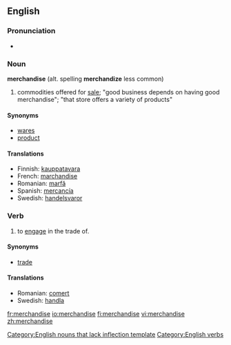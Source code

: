 ==English==

===Pronunciation===
*{{audio|en-us-merchandise.ogg|Audio (US)}}

===Noun===
'''merchandise'''
(alt. spelling '''merchandize''' less common)

# commodities offered for [[sale]]; "good business depends on having good merchandise"; "that store offers a variety of products"

====Synonyms====
*[[wares]]
*[[product]]

====Translations====
*Finnish: [[kauppatavara]]
*French: [[marchandise]]
*Romanian: [[marfă]] {{f}}
*Spanish: [[mercancía]] {{f}}
*Swedish: [[handelsvaror]]

===Verb===
{{en-verb|merchandis|ing}}

# to [[engage]] in the trade of.

====Synonyms====
*[[trade]]

====Translations====
*Romanian: [[comerţ]] {{n}}
*Swedish: [[handla]]

[[Category:English nouns that lack inflection template]]
[[Category:English verbs]]

[[fr:merchandise]]
[[io:merchandise]]
[[fi:merchandise]]
[[vi:merchandise]]
[[zh:merchandise]]